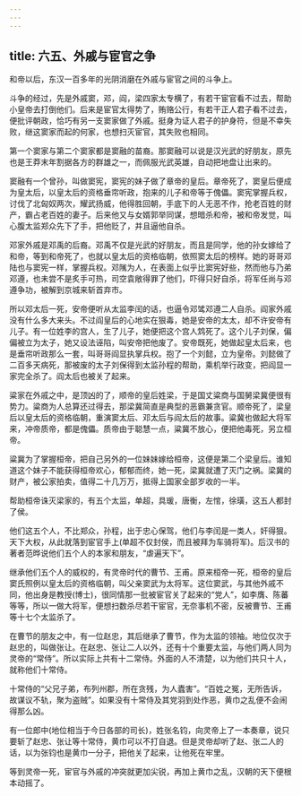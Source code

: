 ```yaml
---
---
---
```

title: 六五、外戚与宦官之争
---



和帝以后，东汉一百多年的光阴消磨在外戚与宦官之间的斗争上。

斗争的经过，先是外戚窦，邓，阎，梁四家太专横了，有若干宦官看不过去，帮助小皇帝去打倒他们。后来是宦官太得势了，贿赂公行，有若干正人君子看不过去，便批评朝政，恰巧有另一支窦家做了外戚。挺身为证人君子的护身符，但是不幸失败，继这窦家而起的何家，也想扫灭宦官，其失败也相同。

第一个窦家与第二个窦家都是窦融的苗裔。那窦融可以说是汉光武的好朋友，原先也是王莽末年割据各方的群雄之一，而佩服光武英雄，自动把地盘让出来的。

窦融有一个曾孙，叫做窦宪，窦宪的妹子做了章帝的皇后。章帝死了，窦皇后便成为皇太后，以皇太后的资格垂帘听政，抱来的儿子和帝等于傀儡。窦宪掌握兵权，讨伐了北匈奴两次，耀武扬威，他得胜回朝，手底下的人无恶不作，抢老百姓的财产，霸占老百姓的妻子。后来他又与女婿郭举同谋，想暗杀和帝，被和帝发觉，叫心腹太监郑众先下了手，把他贬了，并且逼他自杀。

邓家外戚是邓禹的后裔。邓禹不仅是光武的好朋友，而且是同学，他的孙女嫁给了和帝，等到和帝死了，也就以皇太后的资格临朝，依照窦太后的榜样。她的哥哥邓陆也与窦宪一样，掌握兵权。邓隲为人，在表面上似乎比窦宪好些，然而他与乃弟邓遵，也未尝不是炙手可热，司空袁敞得罪了他们，吓得只好自杀，将军任尚与邓遵争功，被解到京城来斩首弃市。

所以邓太后一死，安帝便听从太监李闰的话，也逼令邓骘邓遵二人自杀。阎家外戚没有什么多大来头。不过阎皇后的心地实在狠毒，她是安帝的太太，却不许安帝有儿子。有一位姓李的宫人，生了儿子，她便把这个宫人鸩死了。这个儿子刘保，偏偏被立为太子，她又设法诬陷，叫安帝把他废了。安帝既死，她做起皇太后来，也是垂帘听政那么一套，叫哥哥阎显执掌兵权。抱了一个刘懿，立为皇帝。刘懿做了二百多天病死，那被废的太子刘保得到太监孙程的帮助，乘机举行政变，把阎显一家完全杀了。阎太后也被关了起来。

粱家在外戚之中，是顶凶的了，顺帝的皇后姓梁，于是国丈粱商与国舅梁冀便很有势力。粱商为人总算还过得去，那梁冀简直是典型的恶霸兼贪官。顺帝死了，梁皇后以皇太后的资格临朝，重演窦太后、邓太后与阎太后的故事。粱冀也做起大将军来，冲帝质帝，都是傀儡。质帝由于聪慧一点，粱冀不放心，便把他毒死，另立桓帝。

粱冀为了掌握桓帝，把自己另外的一位妹妹嫁给桓帝，这便是第二个梁皇后。谁知道这个妹子不能获得桓帝欢心，郁郁而终，她一死，梁冀就遭了灭门之祸。梁冀的财产，被公家拍卖，值得二十几万万，抵得上国家全部岁收的一半。

帮助桓帝诛灭梁家的，有五个太监，单超，具瑗，唐衡，左悺，徐璜，这五人都封了侯。

他们这五个人，不比郑众，孙程，出于忠心保驾，他们与李闰是一类人，奸得狠。天下大权，从此就落到宦官手上(单超不仅封侯，而且被拜为车骑将军)。后汉书的著者范晔说他们五个人的本家和朋友，“虐遍天下”。

继承他们五个人的威权的，有灵帝时代的曹节、王甫。原来桓帝一死，桓帝的皇后窦氏照例以皇太后的资格临朝，叫父亲窦武为太将军。这位窦武，与其他外戚不同，他出身是教授(博士)，很同情那一批被宦官关了起来的“党人”，如李膺、陈蕃等等，所以一做大将军，便想扫数杀尽若干宦官，无奈事机不密，反被曹节、王甫等十七个太监杀了。

在曹节的朋友之中，有一位赵忠，其后继承了曹节，作为太监的领袖。地位仅次于赵忠的，叫做张让。在赵忠、张让二人以外，还有十个重要太监，与他们两人同为灵帝的“常侍”。所以实际上共有十二常侍。外面的人不清楚，以为他们共只十人，就称他们十常侍。

十常侍的“父兄子弟，布列州郡，所在贪残，为人蠹害”。“百姓之冤，无所告诉，故谋议不轨，聚为盗贼”。如果没有十常侍及其党羽到处作恶，黄巾之乱便不会闹得那么凶。

有一位郎中(地位相当于今日各部的司长)，姓张名钧，向灵帝上了一本奏章，说只要斩了赵忠、张让等十常侍，黄巾可以不打自退。但是灵帝却听了赵、张二人的话，以为张钧也是黄巾一分子，把他关了起来，让他死在牢里。

等到灵帝一死，宦官与外戚的冲突就更加尖锐，再加上黄巾之乱，汉朝的天下便根本动摇了。